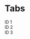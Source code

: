 
<Meta title="Components / Tabs" />

# Tabs
<Canvas>
    <Story name="initial">
        <Tabs 
            items={[{id: 'id1', label:'one'}, {id: 'id2', label:'two'},{id: 'id3', label:'three'}]} 
        ><div id="id1"> ID 1 </div><div id="id2"> ID 2 </div><div id="id3"> ID 3 </div></Tabs>
    </Story>
</Canvas>


